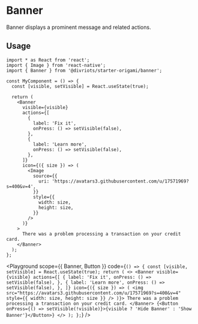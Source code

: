 

# Banner

Banner displays a prominent message and related actions.

## Usage

```tsx
import * as React from 'react';
import { Image } from 'react-native';
import { Banner } from '@divriots/starter-origami/banner';

const MyComponent = () => {
  const [visible, setVisible] = React.useState(true);

  return (
    <Banner
      visible={visible}
      actions={[
        {
          label: 'Fix it',
          onPress: () => setVisible(false),
        },
        {
          label: 'Learn more',
          onPress: () => setVisible(false),
        },
      ]}
      icon={({ size }) => (
        <Image
          source={{
            uri: 'https://avatars3.githubusercontent.com/u/17571969?s=400&v=4',
          }}
          style={{
            width: size,
            height: size,
          }}
        />
      )}
    >
      There was a problem processing a transaction on your credit card.
    </Banner>
  );
};
```

<Playground
  scope={{ Banner, Button }}
  code={`
() => {
  const [visible, setVisible] = React.useState(true);
  return (
    <>
      <Banner
        visible={visible}
        actions={[
          {
            label: 'Fix it',
            onPress: () => setVisible(false),
          },
          {
            label: 'Learn more',
            onPress: () => setVisible(false),
          },
        ]}
        icon={({ size }) => (
          <img
            src="https://avatars3.githubusercontent.com/u/17571969?s=400&v=4"
            style={{ width: size, height: size }}
          />
        )}>
        There was a problem processing a transaction on your credit card.
      </Banner>
      {<Button onPress={() => setVisible(!visible)}>{visible ? 'Hide Banner' : 'Show Banner'}</Button>}
    </>
  );
};
`}
/>
